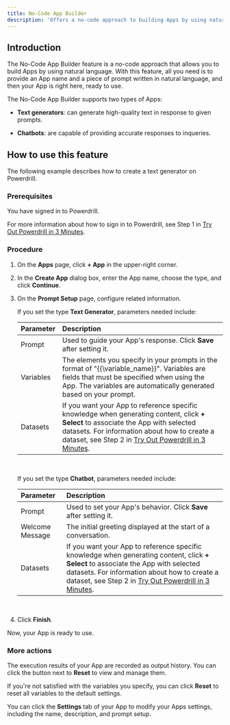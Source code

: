 ```yaml
---
title: No-Code App Builder
description: 'Offers a no-code approach to building Apps by using natural language'
---
```


## Introduction

The No-Code App Builder feature is a no-code approach that allows you to build Apps by using natural language. With this feature, all you need is to provide an App name and a piece of prompt written in natural language, and then your App is right here, ready to use. 

The No-Code App Builder supports two types of Apps:

 - **Text generators**: can generate high-quality text in response to given prompts.

 - **Chatbots**: are capable of providing accurate responses to inqueries.

## How to use this feature

The following example describes how to create a text generator on Powerdrill.

### Prerequisites

You have signed in to Powerdrill. 

For more information about how to sign in to Powerdrill, see Step 1 in [Try Out Powerdrill in 3 Minutes](/quick-start#step-1-sign-in-to-powerdrill).

### Procedure

1. On the **Apps** page, click **+ App** in the upper-right corner.
2. In the **Create App** dialog box, enter the App name, choose the type, and click **Continue**.
3. On the **Prompt Setup** page, configure related information.

    If you set the type **Text Generator**, parameters needed include:

    | Parameter | Description |
    | :- | :- |
    | Prompt | Used to guide your App's response. Click **Save** after setting it. |
    | Variables | The elements you specify in your prompts in the format of "{\{\variable_name}\}\". Variables are fields that must be specified when using the App. The variables are automatically generated based on your prompt. |
    | Datasets | If you want your App to reference specific knowledge when generating content, click **+ Select** to associate the App with selected datasets. For information about how to create a dataset, see Step 2 in [Try Out Powerdrill in 3 Minutes](/quick-start#step-2-import-your-data). |

    <br/>


    If you set the type **Chatbot**, parameters needed include:    

    | Parameter | Description |
    | :- | :- |
    | Prompt | Used to set your App's behavior. Click **Save** after setting it. |
    | Welcome Message | The initial greeting displayed at the start of a conversation. |
    | Datasets | If you want your App to reference specific knowledge when generating content, click **+ Select** to associate the App with selected datasets. For information about how to create a dataset, see Step 2 in [Try Out Powerdrill in 3 Minutes](/quick-start#step-2-import-your-data). |

    <br/>    

4. Click **Finish**. 

Now, your App is ready to use.


### More actions

The execution results of your App are recorded as output history. You can click the button next to **Reset** to view and manage them.

If you're not satisfied with the variables you specify, you can click **Reset** to reset all variables to the default settings.

You can click the **Settings** tab of your App to modify your Apps settings, including the name, description, and prompt setup.

